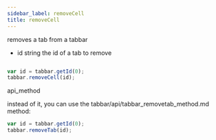 ```yaml
---
sidebar_label: removeCell
title: removeCell
---
```



          


<Short>
 removes a tab from a tabbar



</Short>



- id 		string 			the id of a tab to remove



~~~js

var id = tabbar.getId(0);
tabbar.removeCell(id);


~~~
 api_method

<Descr>




</Descr>


 instead of it, you can use the tabbar/api/tabbar_removetab_method.md method:

~~~js
var id = tabbar.getId(0);
tabbar.removeTab(id);
~~~





